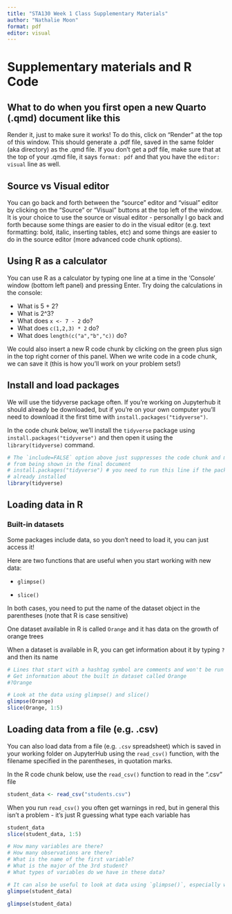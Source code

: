 ```yaml
---
title: "STA130 Week 1 Class Supplementary Materials"
author: "Nathalie Moon"
format: pdf
editor: visual
---
```


# Supplementary materials and R Code

## What to do when you first open a new Quarto (.qmd) document like this

Render it, just to make sure it works! To do this, click on "Render" at the top of this window. This should generate a .pdf file, saved in the same folder (aka directory) as the .qmd file. If you don't get a pdf file, make sure that at the top of your .qmd file, it says `format: pdf` and that you have the `editor: visual` line as well.

## Source vs Visual editor

You can go back and forth between the "source" editor and "visual" editor by clicking on the "Source" or "Visual" buttons at the top left of the window. It is your choice to use the source or visual editor - personally I go back and forth because some things are easier to do in the visual editor (e.g. text formatting: bold, italic, inserting tables, etc) and some things are easier to do in the source editor (more advanced code chunk options).

## Using R as a calculator

You can use R as a calculator by typing one line at a time in the 'Console' window (bottom left panel) and pressing Enter. Try doing the calculations in the console:

-   What is 5 + 2?
-   What is 2\^3?
-   What does `x <- 7 - 2` do?
-   What does `c(1,2,3) * 2` do?
-   What does `length(c("a","b","c))` do?

We could also insert a new R code chunk by clicking on the green plus sign in the top right corner of this panel. When we write code in a code chunk, we can save it (this is how you'll work on your problem sets!)

## Install and load packages

We will use the tidyverse package often. If you're working on Jupyterhub it should already be downloaded, but if you're on your own computer you'll need to download it the first time with `install.packages("tidyverse")`.

In the code chunk below, we'll install the `tidyverse` package using `install.packages("tidyverse")` and then open it using the `library(tidyverse)` command.

```r
# The `include=FALSE` option above just suppresses the code chunk and messages 
# from being shown in the final document
# install.packages("tidyverse") # you need to run this line if the package isn't 
# already installed
library(tidyverse)
```

## Loading data in R

### Built-in datasets

Some packages include data, so you don't need to load it, you can just access it!

Here are two functions that are useful when you start working with new data:

-   `glimpse()`

-   `slice()`

In both cases, you need to put the name of the dataset object in the parentheses (note that R is case sensitive)

One dataset available in R is called `Orange` and it has data on the growth of orange trees

When a dataset is available in R, you can get information about it by typing `?` and then its name

```r
# Lines that start with a hashtag symbol are comments and won't be run 
# Get information about the built in dataset called Orange
#?Orange

# Look at the data using glimpse() and slice()
glimpse(Orange)
slice(Orange, 1:5)
```

\newpage

## Loading data from a file (e.g. .csv)

You can also load data from a file (e.g. `.csv` spreadsheet) which is saved in your working folder on JupyterHub using the `read_csv()` function, with the filename specified in the parentheses, in quotation marks.

In the R code chunk below, use the `read_csv()` function to read in the ".csv" file

```r
student_data <- read_csv("students.csv")
```

\newpage

When you run `read_csv()` you often get warnings in red, but in general this isn't a problem - it's just R guessing what type each variable has

```r
student_data
slice(student_data, 1:5)

# How many variables are there?
# How many observations are there?
# What is the name of the first variable?
# What is the major of the 3rd student?
# What types of variables do we have in these data?

# It can also be useful to look at data using `glimpse()`, especially when there are lots of variables
glimpse(student_data)
```

\newpage

```r
glimpse(student_data)
```


